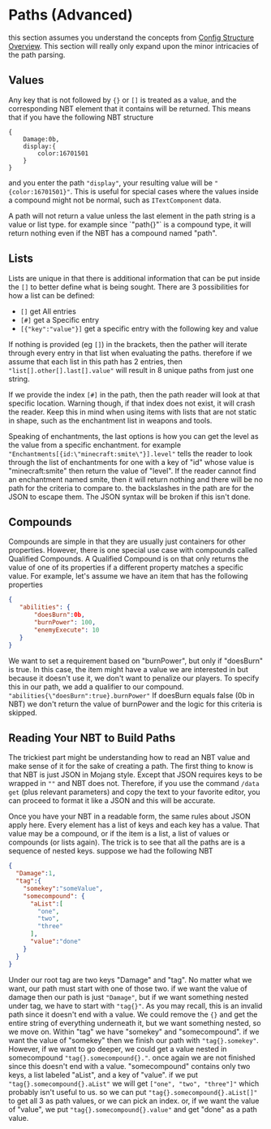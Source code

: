 # Paths (Advanced)

this section assumes you understand the concepts from [Config Structure Overview](nbtstructure).  This section will really only expand upon the minor intricacies of the path parsing.

## Values

Any key that is not followed by `{}` or `[]` is treated as a value, and the corresponding NBT element that it contains will be returned.  This means that if you have the following NBT structure
```
{
    Damage:0b,
    display:{
        color:16701501
    }
}
```
and you enter the path `"display"`, your resulting value will be `"{color:16701501}"`.  This is useful for special cases where the values inside a compound might not be normal, such as `ITextComponent` data.

<Callout variant="warning">
    A path will not return a value unless the last element in the path string is a value or list type.  for example since `"path{}"` is a compound type, it will return nothing even if the NBT has a compound named "path".
</Callout>

## Lists

Lists are unique in that there is additional information that can be put inside the `[]` to better define what is being sought.  There are 3 possibilities for how a list can be defined:
- `[]` get All entries
- `[#]` get a Specific entry
- `[{"key":"value"}]` get a specific entry with the following key and value

If nothing is provided (eg `[]`) in the brackets, then the pather will iterate through every entry in that list when evaluating the paths.  therefore if we assume that each list in this path has 2 entries, then `"list[].other[].last[].value"` will result in 8 unique paths from just one string.

If we provide the index `[#]` in the path, then the path reader will look at that specific location.  Warning though, if that index does not exist, it will crash the reader.  Keep this in mind when using items with lists that are not static in shape, such as the enchantment list in weapons and tools.

Speaking of enchantments, the last options is how you can get the level as the value from a specific enchantment.  for example `"Enchantments[{id:\"minecraft:smite\"}].level"` tells the reader to look through the list of enchantments for one with a key of "id" whose value is "minecraft:smite" then return the value of "level".  If the reader cannot find an enchantment named smite, then it will return nothing and there will be no path for the criteria to compare to.
<Callout>
    the backslashes in the path are for the JSON to escape them.  The JSON syntax will be broken if this isn't done.
</Callout>

## Compounds
Compounds are simple in that they are usually just containers for other properties.  However, there is one special use case with compounds called Qualified Compounds.  A Qualified Compound is on that only returns the value of one of its properties if a different property matches a specific value.  For example, let's assume we have an item that has the following properties
 ```json
 {
    "abilities": {
        "doesBurn":0b,
        "burnPower": 100,
        "enemyExecute": 10
    }
 }
 ```
 We want to set a requirement based on "burnPower", but only if "doesBurn" is true.  In this case, the item might have a value we are interested in but because it doesn't use it, we don't want to penalize our players.  To specify this in our path, we add a qualifier to our compound.
 `"abilities{\"doesBurn":true}.burnPower"`
 If doesBurn equals false (0b in NBT) we don't return the value of burnPower and the logic for this criteria is skipped.

## Reading Your NBT to Build Paths

The trickiest part might be understanding how to read an NBT value and make sense of it for the sake of creating a path.  The first thing to know is that NBT is just JSON in Mojang style.  Except that JSON requires keys to be wrapped in `""` and NBT does not.  Therefore, if you use the command `/data get` (plus relevant parameters) and copy the text to your favorite editor, you can proceed to format it like a JSON and this will be accurate.

Once you have your NBT in a readable form, the same rules about JSON apply here.  Every element has a list of keys and each key has a value.  That value may be a compound, or if the item is a list, a list of values or compounds (or lists again).  The trick is to see that all the paths are is a sequence of nested keys.  suppose we had the following NBT
```json
{
  "Damage":1,
  "tag":{
    "somekey":"someValue",
    "somecompound": {
      "aList":[
        "one",
        "two",
        "three"
      ],
      "value":"done"
    }
  }
}
```
Under our root tag are two keys "Damage" and "tag".  No matter what we want, our path must start with one of those two.  if we want the value of damage then our path is just `"Damage"`, but if we want something nested under tag, we have to start with `"tag{}"`.  As you may recall, this is an invalid path since it doesn't end with a value.  We could remove the `{}` and get the entire string of everything underneath it, but we want something nested, so we move on.  Within "tag" we have "somekey" and "somecompound".  if we want the value of "somekey" then we finish our path with `"tag{}.somekey"`.  However, if we want to go deeper, we could get a value nested in somecompound `"tag{}.somecompound{}."`.  once again we are not finished since this doesn't end with a value.  "somecompound" contains only two keys, a list labeled "aList", and a key of "value". if we put `"tag{}.somecompound{}.aList"` we will get `["one", "two", "three"]"` which probably isn't useful to us.  so we can put `"tag{}.somecompound{}.aList[]"` to get all 3 as path values, or we can pick an index. or, if we want the value of "value", we put `"tag{}.somecompound{}.value"` and get "done" as a path value.